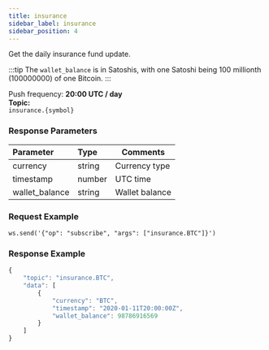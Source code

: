 ```yaml
---
title: insurance
sidebar_label: insurance
sidebar_position: 4
---
```

Get the daily insurance fund update.

:::tip
The `wallet_balance` is in Satoshis, with one Satoshi being 100 millionth (100000000) of one Bitcoin.
:::

Push frequency: **20:00 UTC / day**<br/>
**Topic:**<br/>
`insurance.{symbol}`

### Response Parameters
| Parameter | Type | Comments|
|:----- |:-----|----- |
|currency |string |Currency type  |
|timestamp |number |UTC time |
|wallet_balance|string |Wallet balance |

### Request Example

<Tabs>
<TabItem value="console" label="Console">

```http
ws.send('{"op": "subscribe", "args": ["insurance.BTC"]}')
```

</TabItem>
</Tabs>

### Response Example

<Tabs>
<TabItem value="js linear" label="linear">

```javascript
{
    "topic": "insurance.BTC",
    "data": [
        {
            "currency": "BTC",
            "timestamp": "2020-01-11T20:00:00Z",
            "wallet_balance": 98786916569
        }
    ]
}
```
</TabItem>
</Tabs>